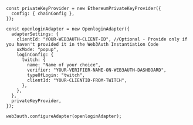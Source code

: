 ```tsx
const privateKeyProvider = new EthereumPrivateKeyProvider({
  config: { chainConfig },
});

const openloginAdapter = new OpenloginAdapter({
  adapterSettings: {
    clientId: "YOUR-WEB3AUTH-CLIENT-ID", //Optional - Provide only if you haven't provided it in the Web3Auth Instantiation Code
    uxMode: "popup",
    loginConfig: {
      twitch: {
        name: "Name of your choice",
        verifier: "YOUR-VERIFIER-NAME-ON-WEB3AUTH-DASHBOARD",
        typeOfLogin: "twitch",
        clientId: "YOUR-CLIENTID-FROM-TWITCH",
      },
    },
  },
  privateKeyProvider,
});

web3auth.configureAdapter(openloginAdapter);
```

